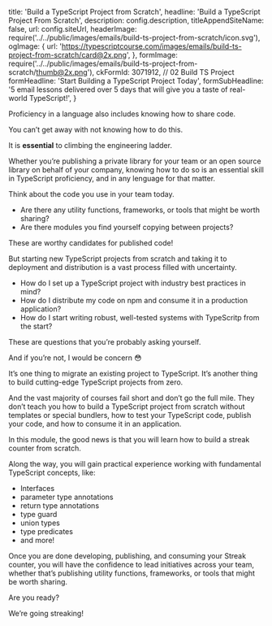 
  title: 'Build a TypeScript Project from Scratch',
  headline:
    'Build a TypeScript Project <span className="bg-gradient-to-l from-white to-blue-300 bg-clip-text text-transparent decoration-clone">From Scratch</span>',
  description: config.description,
  titleAppendSiteName: false,
  url: config.siteUrl,
  headerImage: require('../../public/images/emails/build-ts-project-from-scratch/icon.svg'),
  ogImage: {
    url: 'https://typescriptcourse.com/images/emails/build-ts-project-from-scratch/card@2x.png',
  },
  formImage: require('../../public/images/emails/build-ts-project-from-scratch/thumb@2x.png'),
  ckFormId: 3071912, // 02 Build TS Project
  formHeadline: 'Start Building a TypeScript Project Today',
  formSubHeadline:
    '5 email lessons delivered over 5 days that will give you a taste of real-world TypeScript!',
}


Proficiency in a language also includes knowing how to share code.

You can’t get away with not knowing how to do this.

It is **essential** to climbing the engineering ladder.

Whether you’re publishing a private library for your team or an open source library on behalf of your company, knowing how to do so is an essential skill in TypeScript proficiency, and in any lenguage for that matter.

Think about the code you use in your team today.

- Are there any utility functions, frameworks, or tools that might be worth sharing?
- Are there modules you find yourself copying between projects?

These are worthy candidates for published code!

But starting new TypeScript projects from scratch and taking it to deployment and distribution is a vast process filled with uncertainty.

- How do I set up a TypeScript project with industry best practices in mind?
- How do I distribute my code on npm and consume it in a production application?
- How do I start writing robust, well-tested systems with TypeScritp from the start?

These are questions that you’re probably asking yourself.

And if you’re not, I would be concern 😳

It’s one thing to migrate an existing project to TypeScript. It’s another thing to build cutting-edge TypeScript projects from zero.

And the vast majority of courses fail short and don’t go the full mile. They don’t teach you how to build a TypeScript project from scratch without templates or special bundlers, how to test your TypeScript code, publish your code, and how to consume it in an application.

In this module, the good news is that you will learn how to build a streak counter from scratch.

<CheckList className="bg-gradient-to-b from-white/5 to-white/0 bg-opacity-5 supports-backdrop-blur:backdrop-blur-sm lg:px-12 md:px-8 px-5 pb-5 md:pt-3 pt-2 lg:-mx-12 md:-mx-8 -mx-5 backdrop-brightness-150 sm:rounded-lg shadow-xl">

Along the way, you will gain practical experience working with fundamental TypeScript concepts, like:

- Interfaces
- parameter type annotations
- return type annotations
- type guard
- union types
- type predicates
- and more!

</CheckList>

Once you are done developing, publishing, and consuming your Streak counter, you will have the confidence to lead initiatives across your team, whether that’s publishing utility functions, frameworks, or tools that might be worth sharing.

Are you ready?

We’re going streaking!
